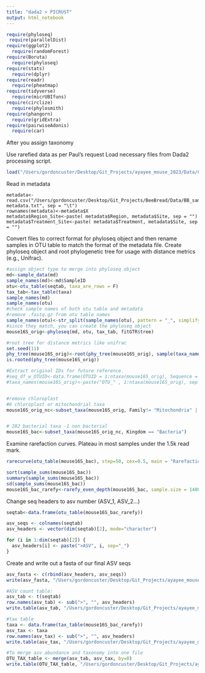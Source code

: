 ```yaml
---
title: "dada2 > PICRUST"
output: html_notebook
---
```



```r
require(phyloseq)
 require(parallelDist)
require(ggplot2)
  require(randomForest)
require(Boruta)
  require(phyloseq)
require(stats)
  require(dplyr)
require(readr)
  require(pheatmap)
require(tidyverse)
  require(micrUBIfuns)
require(circlize)
  require(phylosmith)
require(phangorn)
  require(gridExtra)
require(pairwiseAdonis)
  require(car)
```
After you assign taxonomy

Use rarefied data as per Paul's request
Load necessary files from Dada2 processing script.

```r
load("/Users/gordoncuster/Desktop/Git_Projects/ayayee_mouse_2023/Data/CleanedUpDADA2EnvMouse2023_Wtree.RData")
```

Read in metadata

```{#r}
metadata<-read.csv("/Users/gordoncuster/Desktop/Git_Projects/BeeBread/Data/BB_sample-metadata.txt", sep = "\t")
rownames(metadata)<-metadata$X
metadata$Region_Site<-paste( metadata$Region, metadata$Site, sep = "")
metadata$Treatment_Site<-paste( metadata$Treatment, metadata$Site, sep = "")
```

Convert files to correct format for phyloseq object and then rename samples in OTU table to match the format of the metadata file. Create phyloseq object and root phylogenetic tree for usage with distance metrics (e.g., Unifrac).

```r
#assign object type to merge into phyloseq object
md<-sample_data(md)
sample_names(md)<-md$SampleID
otu<-otu_table(seqtab, taxa_are_rows = F)
tax_tab<-tax_table(taxa)
sample_names(md)
sample_names(otu)
#check sample names of both otu table and metadata
#remove .fastq.gz from otu table names
sample_names(otu)<-str_split(sample_names(otu), pattern = "_", simplify = T) [,1]
#since they match, you can create the phyloseq object
mouse16S_orig<-phyloseq(md, otu, tax_tab, fitGTR$tree)

#root tree for distance metrics like unifrac
set.seed(11)
phy_tree(mouse16S_orig)<-root(phy_tree(mouse16S_orig), sample(taxa_names(mouse16S_orig), 1), resolve.root = TRUE)
is.rooted(phy_tree(mouse16S_orig))
```


```r
#Extract original IDs for future reference. 
#seq_df_w_OTUID<-data.frame(OTUID = 1:ntaxa(mouse16S_orig), Sequence = taxa_names(mouse16S_orig))
#taxa_names(mouse16S_orig)<-paste("OTU_" , 1:ntaxa(mouse16S_orig), sep = "")


#remove chloroplast
#6 chloroplast or mitochondrial taxa
mouse16S_orig_nc<-subset_taxa(mouse16S_orig, Family!= "Mitochondria" | is.na(Family) & Order!="Chloroplast" | is.na(Order))


# 282 bacterial taxa -1 non bacterial
mouse16S_bac<-subset_taxa(mouse16S_orig_nc, Kingdom == "Bacteria")

```

Examine rarefaction curves. Plateau in most samples under the 1.5k read mark.

```r
rarecurve(otu_table(mouse16S_bac), step=50, cex=0.5, main = "Rarefaction Curve", ylab="Richness", xlab="Read Depth")
```

```r

sort(sample_sums(mouse16S_bac))
summary(sample_sums(mouse16S_bac))
sd(sample_sums(mouse16S_bac))
mouse16S_bac_rarefy<-rarefy_even_depth(mouse16S_bac, sample.size = 1400, rngseed = 14, trimOTUs = T)
```



Change seq headers to asv number (ASV_1, ASV_2...)
```r
seqtab<-data.frame(otu_table(mouse16S_bac_rarefy))

asv_seqs <- colnames(seqtab)
asv_headers <- vector(dim(seqtab)[2], mode="character")

for (i in 1:dim(seqtab)[2]) {
  asv_headers[i] <- paste(">ASV", i, sep="_")
}
```

Create and write out a fasta of our final ASV seqs
```r
asv_fasta <- c(rbind(asv_headers, asv_seqs))
write(asv_fasta, "/Users/gordoncuster/Desktop/Git_Projects/ayayee_mouse_2023/Data/ASVs_rarify.fa")

#ASV count table:
asv_tab <- t(seqtab)
row.names(asv_tab) <- sub(">", "", asv_headers)
write.table(asv_tab, "/Users/gordoncuster/Desktop/Git_Projects/ayayee_mouse_2023/Data/ASVs_counts_rarify.tsv", sep="\t", quote=F, col.names=NA)

#tax table
taxa <- data.frame(tax_table(mouse16S_bac_rarefy))
asv_tax <- taxa
row.names(asv_tax) <- sub(">", "", asv_headers)
write.table(asv_tax, "/Users/gordoncuster/Desktop/Git_Projects/ayayee_mouse_2023/Data/ASVs_taxonomy_rarify.tsv", sep = "\t", quote=F, col.names=NA)

#To merge asv abundance and taxonomy into one file
OTU_TAX_table <- merge(asv_tab, asv_tax, by=0)
write.table(OTU_TAX_table, "/Users/gordoncuster/Desktop/Git_Projects/ayayee_mouse_2023/Data/OTU_TAX_table_rarify.tsv", sep = "\t", quote=F, col.names=NA)

```

